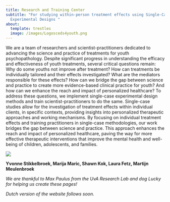 ```yaml
---
title: Research and Training Center
subtitle: "For studying within-person treatment effects using Single-Case
  Experimental Designs "
about:
  template: trestles
  image: /images/Logosceds4youth.png
---
```

We are a team of researchers and scientist-practitioners dedicated to advancing the science and practice of treatments for youth psychopathology. Despite significant progress in understanding the efficacy and effectiveness of youth treatments, several critical questions remain: Why do some youths not improve after treatment? How can treatments be individually tailored and their effects investigated? What are the mediators responsible for these effects? How can we bridge the gap between science and practice to create more evidence-based clinical practice for youth? And how can we enhance the reach and impact of personalized healthcare? To address these questions, we implement single-case experimental design methods and train scientist-practitioners to do the same. Single-case studies allow for the investigation of treatment effects within individual clients, in specific contexts, providing insights into personalized therapeutic approaches and working mechanisms. By focusing on individual treatment effects and training practitioners in single-case methodologies, our work bridges the gap between science and practice. This approach enhances the reach and impact of personalized healthcare, paving the way for more effective therapeutic interventions that improve the mental health and well-being of children, adolescents, and families.

![](/images/Afbeelding2.png)

**Yvonne Stikkelbroek, Marija Maric, Shawn Kok, Laura Fetz, Martijn Meulenbroek**

_We are thankful to Max Paulus from the UvA Research Lab and dog Lucky for helping us create these pages!_ 

_Dutch version of the website follows soon._